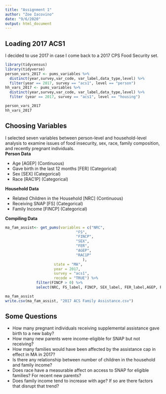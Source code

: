 ```yaml
---
title: "Assignment 1"
author: "Zoe Iacovino"
date: "9/6/2020"
output: html_document
---
```


## Loading 2017 ACS1
I decided to use 2017 in case I come back to a 2017 CPS Food Security set. <br>
```r
library(tidycensus)
library(tidyverse)
person_vars_2017 <- pums_variables %>% 
  distinct(year,survey,var_code, var_label,data_type,level) %>% 
  filter(year == 2017, survey == "acs1", level == "person")
hh_vars_2017 <- pums_variables %>%
  distinct(year,survey,var_code, var_label,data_type,level) %>%
  filter (year == 2017, survey == "acs1", level == "housing")

```

```r
person_vars_2017
hh_vars_2017
```

## Choosing Variables
I selected seven variables between person-level and household-level analysis to examine issues of food insecurity, sex, race, family composition, and recently pregnant individuals.
<br>
<b> Person Data </b><br>
<ul>
<li>Age [AGEP] (Continuous)
<li>Gave birth in the last 12 months [FER] (Categorical)
<li>Sex [SEX] (Categorical)
<li>Race [RAC1P] (Categorical)
</ul>
<b> Household Data </b> <br>
<ul>
<li>Related Children in the Household [NRC] (Continuous)
<li>Receiving SNAP [FS] (Categorical)
<li>Family Income [FINCP] (Categorical)
</ul> 
<b> Compiling Data </b>
<br>
```r

ma_fam_assist<- get_pums(variables = c("NRC",
                                "FS",
                                "FINCP",
                                "SEX",
                                "FER",
                                "AGEP",
                                "RAC1P"
                                   ),
                      state = "MA",
                      year = 2017,
                      survey = "acs1",
                      recode = "TRUE") %>%
              filter(FINCP > 0) %>%
              select(NRC, FS_label, FINCP, SEX_label, FER_label,AGEP, RAC1P_label)

```


```r
ma_fam_assist
write.csv(ma_fam_assist, "2017 ACS Family Assistance.csv")
```


## Some Questions
 <ul>
 <li> How many pregnant individuals receiving supplemental assistance gave birth to a new baby?
 <li> How many new parents were income-eligible for SNAP but not receiving?
 <li> How many families would have been affected by the assistance cap in effect in MA in 2017? 
 <li> Is there any relationship between number of children in the household and family income?
 <li> Does race have a measurable affect on access to SNAP for eligible families? For recent new parents?
 <li> Does family income tend to increase with age? If so are there factors that disrupt that trend?
 </ul>
